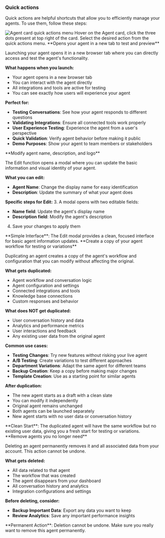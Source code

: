 ### Quick actions
Quick actions are helpful shortcuts that allow you to efficiently manage your agents. To use them, follow these steps:
<Frame>
<img src="/images/agent-card-quick-actions.png" alt="Agent card quick actions menu" />
</Frame>
<Steps>
<Step title="Access quick actions">
  Hover on the Agent card, click the three dots present at top right of the card.
</Step>
<Step title="Select action">
  Select the desired action from the quick actions menu.
  <Tabs>
<Tab title="Launch">
**Opens your agent in a new tab to test and preview**

Launching your agent opens it in a new browser tab where you can directly access and test the agent's functionality.

**What happens when you launch:**
- Your agent opens in a new browser tab
- You can interact with the agent directly
- All integrations and tools are active for testing
- You can see exactly how users will experience your agent

**Perfect for:**
- **Testing Conversations**: See how your agent responds to different questions
- **Validating Integrations**: Ensure all connected tools work properly
- **User Experience Testing**: Experience the agent from a user's perspective
- **Quick Validation**: Verify agent behavior before making it public
- **Demo Purposes**: Show your agent to team members or stakeholders

</Tab>

<Tab title="Edit">
**Modify agent name, description, and logo**

The Edit function opens a modal where you can update the basic information and visual identity of your agent.

**What you can edit:**
- **Agent Name**: Change the display name for easy identification
- **Description**: Update the summary of what your agent does

**Specific steps for Edit:**
3. A modal opens with two editable fields:
   - **Name field**: Update the agent's display name
   - **Description field**: Modify the agent's description
4. Save your changes to apply them

<Note>
**Simple Interface**: The Edit modal provides a clean, focused interface for basic agent information updates.
</Note>
</Tab>

<Tab title="Duplicate">
**Create a copy of your agent workflow for testing or variations**

Duplicating an agent creates a copy of the agent's workflow and configuration that you can modify without affecting the original.

**What gets duplicated:**
- Agent workflow and conversation logic
- Agent configuration and settings
- Connected integrations and tools
- Knowledge base connections
- Custom responses and behavior

**What does NOT get duplicated:**
- User conversation history and data
- Analytics and performance metrics
- User interactions and feedback
- Any existing user data from the original agent

**Common use cases:**
- **Testing Changes**: Try new features without risking your live agent
- **A/B Testing**: Create variations to test different approaches
- **Department Variations**: Adapt the same agent for different teams
- **Backup Creation**: Keep a copy before making major changes
- **Template Creation**: Use as a starting point for similar agents

**After duplication:**
- The new agent starts as a draft with a clean slate
- You can modify it independently
- Original agent remains unchanged
- Both agents can be launched separately
- New agent starts with no user data or conversation history

<Note>
**Clean Start**: The duplicated agent will have the same workflow but no existing user data, giving you a fresh start for testing or variations.
</Note>
</Tab>

<Tab title="Delete">
**Remove agents you no longer need**

Deleting an agent permanently removes it and all associated data from your account. This action cannot be undone.

**What gets deleted:**
- All data related to that agent
- The workflow that was created
- The agent disappears from your dashboard
- All conversation history and analytics
- Integration configurations and settings

**Before deleting, consider:**
- **Backup Important Data**: Export any data you want to keep
- **Review Analytics**: Save any important performance insights

<Warning>
**Permanent Action**: Deletion cannot be undone. Make sure you really want to remove this agent permanently.
</Warning>
</Tab>
</Tabs>
</Step>
</Steps>
